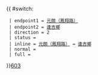 {{ #switch: {{{format|}}}
  | endpoint1 = [[元朗（鳳翔路）巴士總站|元朗（鳳翔路）]]
  | endpoint2 = [[逢吉鄉]]
  | direction = 2
  | status = 
  | inline = [[元朗（鳳翔路）巴士總站|元朗（鳳翔路）]] ↔ [[逢吉鄉]]
  | normal =
  | full =
}}<noinclude>[[category:新界專線小巴路線模板|603]]</noinclude>